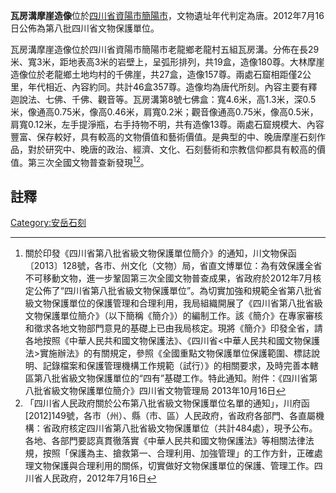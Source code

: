 {{msg:四川省文物保護單位
|名稱 = 瓦房溝摩崖造像
|編號 = 362
|圖片 = 
|級別 = S8
|分類 = 
|時代 = [[唐代|唐代]]
|地点 = [[四川省|四川省]][[資陽市|資陽市]][[簡陽市|簡陽市]]
|坐標 =
|登錄 = 2012年7月16日
}}
'''瓦房溝摩崖造像'''位於[[四川省|四川省]][[資陽市|資陽市]][[簡陽市|簡陽市]]，文物遺址年代判定為唐。2012年7月16日公佈為第八批四川省文物保護單位。

瓦房溝摩崖造像位於四川省資陽市簡陽市老龍鄉老龍村五組瓦房溝。分佈在長29米、寬3米，距地表高3米的岩壁上，呈弧形排列，共19盒，造像180尊。大林摩崖造像位於老龍鄉土地均村的千佛崖，共27盒，造像157尊。兩處石窟相距僅2公里，年代相近、內容約同。共計46盒357尊。造像均為唐代所刻。內容主要有釋迦說法、七佛、千佛、觀音等。瓦房溝第8號七佛盒：寬4.6米，高1.3米，深0.5米，像通高0.75米，像高0.46米，肩寬0.2米；觀音像通高0.75米，像高0.5米，肩寬0.12米，左手提淨瓶，右手持物不明，共有造像13尊。兩處石窟規模大、內容豐富、保存較好，具有較高的文物價值和藝術價值。是典型的中、晚唐摩崖石刻作品，對於研究中、晚唐的政治、經濟、文化、石刻藝術和宗教信仰都具有較高的價值。第三次全國文物普查新發現<ref>關於印發《四川省第八批省級文物保護單位簡介》的通知，川文物保函〔2013〕128號，各市、州文化（文物）局，省直文博單位：為有效保護全省不可移動文物，進一步鞏固第三次全國文物普查成果，省政府於2012年7月核定公佈了“四川省第八批省級文物保護單位”。為切實加強和規範全省第八批省級文物保護單位的保護管理和合理利用，我局組織開展了《四川省第八批省級文物保護單位簡介》（以下簡稱《簡介》）的編制工作。該《簡介》在專家審核和徵求各地文物部門意見的基礎上已由我局核定。現將《簡介》印發全省，請各地按照《中華人民共和國文物保護法》、《四川省<中華人民共和國文物保護法>實施辦法》的有關規定，參照《全國重點文物保護單位保護範圍、標誌說明、記錄檔案和保護管理機構工作規範（試行）》的相關要求，及時完善本轄區第八批省級文物保護單位的“四有”基礎工作。特此通知。附件：《四川省第八批省級文物保護單位簡介》四川省文物管理局  2013年10月16日</ref><ref>「四川省人民政府關於公布第八批省級文物保護單位名單的通知」，川府函[2012]149號，各市（州）、縣（市、區）人民政府，省政府各部門、各直屬機構：省政府核定四川省第八批省級文物保護單位（共計484處），現予公布。各地、各部門要認真貫徹落實《中華人民共和國文物保護法》等相關法律法規，按照「保護為主、搶救第一、合理利用、加強管理」的工作方針，正確處理文物保護與合理利用的關係，切實做好文物保護單位的保護、管理工作。四川省人民政府，2012年7月16日</ref>。
==註釋==
{{reflist}}

[[Category:安岳石刻|Category:安岳石刻]]